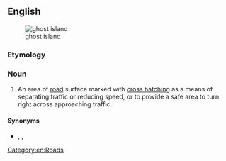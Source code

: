 ==English==
[[File:Traffic-signs-manual-chapter-5-figure-2004-4x17-18.svg|thumb|right|ghost island]]

===Etymology===
{{compound|en|ghost|island}}

===Noun===
{{en-noun}}

# {{lb|en|UK|road transport}} An area of [[road]] surface marked with [[crosshatch|cross hatching]] as a means of separating traffic or reducing speed, or to provide a safe area to turn right across approaching traffic.

====Synonyms====
* {{sense|area of road surface marked with cross hatching}} {{l|en|channelization island}}, {{l|en|gore}}, {{l|en|neutral area}} {{qualifier|US}}

[[Category:en:Roads]]